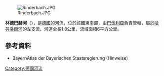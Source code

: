 {{Multiple issues|
{{Expand language|1=de|time=2020-08-29T04:08:58+00:00}}
{{Onesource|time=2020-08-29T04:08:58+00:00}}
}}
{{Coord|50|4|58.80|N|9|27|33.64|E|display=title}}
[[Image:Rinderbach.JPG|right]]

'''林德巴赫河'''（{{lang-de|Rinderbach}}），是[[德國|德國]]的河流，位於該國東南部，由[[巴伐利亞|巴伐利亞]]負責管轄，屬於[[哈芬洛爾河|哈芬洛爾河]]的左支流，河道全長1.8公里，流域面積6平方公里。

==參考資料==
* BayernAtlas der Bayerischen Staatsregierung (Hinweise)

{{Germany-geo-stub}}
[[Category:德國河流|Category:德國河流]]